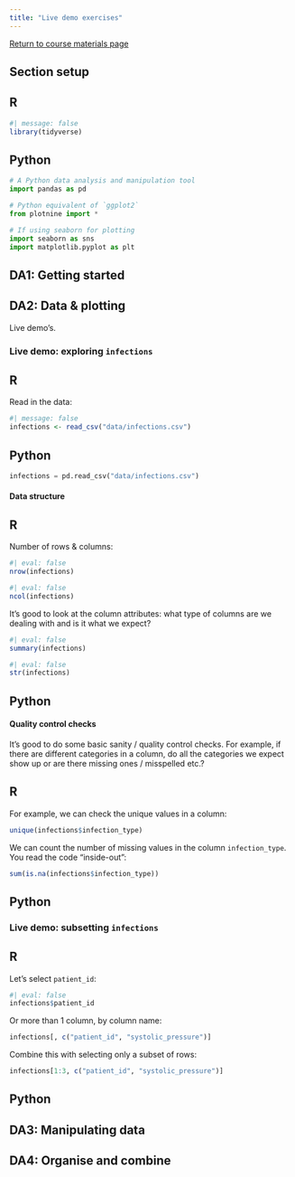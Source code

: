 ```yaml
---
title: "Live demo exercises"
---
```



[Return to course materials page](https://cambiotraining.github.io/data-analysis-in-r-and-python/)

## Section setup

::: {.panel-tabset group="language"}
## R

```r
#| message: false
library(tidyverse)
```

## Python

```python
# A Python data analysis and manipulation tool
import pandas as pd

# Python equivalent of `ggplot2`
from plotnine import *

# If using seaborn for plotting
import seaborn as sns
import matplotlib.pyplot as plt
```

:::

## DA1: Getting started

## DA2: Data & plotting

Live demo's.

### Live demo: exploring `infections`

::: {.panel-tabset group="language"}
## R

Read in the data:

```r
#| message: false
infections <- read_csv("data/infections.csv")
```


## Python

```python
infections = pd.read_csv("data/infections.csv")
```

:::

#### Data structure

::: {.panel-tabset group="language"}
## R

Number of rows & columns:

```r
#| eval: false
nrow(infections)
```

```r
#| eval: false
ncol(infections)
```

It's good to look at the column attributes: what type of columns are we dealing with and is it what we expect?

```r
#| eval: false
summary(infections)
```

```r
#| eval: false
str(infections)
```

## Python
:::

#### Quality control checks

It's good to do some basic sanity / quality control checks. For example, if there are different categories in a column, do all the categories we expect show up or are there missing ones / misspelled etc.?

::: {.panel-tabset group="language"}
## R

For example, we can check the unique values in a column:

```r
unique(infections$infection_type)
```

We can count the number of missing values in the column `infection_type`.
You read the code "inside-out":

```r
sum(is.na(infections$infection_type))
```

## Python

:::

### Live demo: subsetting `infections`

::: {.panel-tabset group="language"}
## R

Let's select `patient_id`:

```r
#| eval: false
infections$patient_id
```

Or more than 1 column, by column name:

```r
infections[, c("patient_id", "systolic_pressure")]
```

Combine this with selecting only a subset of rows:

```r
infections[1:3, c("patient_id", "systolic_pressure")]
```

## Python
:::

## DA3: Manipulating data

## DA4: Organise and combine

